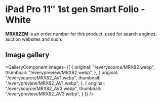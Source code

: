 
# iPad Pro 11″ 1st gen Smart Folio - White

<Callout type='info' emoji='👉🏻'>**MRX82ZM** is an order number for this product, used for search engines, auction websites and such.</Callout>

## Image gallery

<GalleryComponent
    images={[
      {
        original: "/everysource/MRX82.webp",
        thumbnail: "/everypreview/MRX82.webp",
      },
      {
        original: "/everysource/MRX82_AV1.webp",
        thumbnail: "/everypreview/MRX82_AV1.webp",
      },
      {
        original: "/everysource/MRX82_AV3.webp",
        thumbnail: "/everypreview/MRX82_AV3.webp",
      }
    ]}
  />
